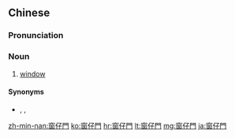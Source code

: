 {{also|窗仔门}}
==Chinese==
{{zh-forms|s=窗仔门|type=21}}

===Pronunciation===
{{zh-pron
|mn=qz,tw,xm:thang-仔-mn̂g/zz:thang-仔-mûi
|cat=n
}}

===Noun===
{{zh-noun}}

# {{lb|zh|Min Nan}} [[window]]

====Synonyms====
* {{qualifier|Mandarin}} {{zh-l|窗戶}}, {{zh-l|窗口}}, {{zh-l|窗子}}

[[zh-min-nan:窗仔門]]
[[ko:窗仔門]]
[[hr:窗仔門]]
[[lt:窗仔門]]
[[mg:窗仔門]]
[[ja:窗仔門]]